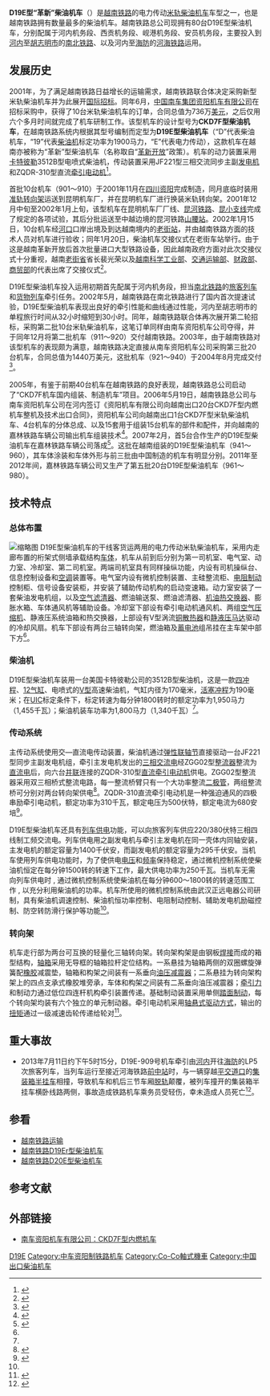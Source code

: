 {{noteTA
|G1=Railway
}}
{{Infobox Locomotive
| name = D19E“革新”
| native_name = D19E Đổi mới
| native_name_lang = vn
| image = D19E-933, Vietnam, Binh Thuan, station Phan Thiet (Trainpix 215763).jpg
| caption = D19E-933号机车（第三批次）
| image2 = D19E-968 Da Nang.jpg
| caption2 = D19E-968号机车（第五批次）
| type = [[柴油机车|柴油机车]]
| origin = {{CHN}}、{{VNM}}
| designer = 
| builder = [[南车资阳机车|南车资阳机车]]、[[嘉林铁路车辆公司|嘉林铁路车辆公司]]
| buildmodel = CKD7F
| serialnumber = 
| builddate  = 2001年—2011年
| totalproduction  = 80台
| user = {{flagicon|VNM}} [[越南铁路|越南铁路]]
| uicclass = [[Co'Co'|Co'Co']]
| gauge = 1,000毫米
| bogies = 
| wheeldiameter = 1,000毫米
| axleload = 13吨
| wheelbase = 2×1,650毫米
| minimumcurve = 
| length = 16,892毫米（车钩中心距）
| width = 2,900毫米
| height = 3,900毫米
| framesize = 
| weight = 78吨
| fueltype = 
| fuelcap = 3,500升
| lubecap = 
| coolantcap = 
| watercap = 
| sandcap = 
| enginetype =  [[卡特彼勒|卡特彼勒]] 3512B
| enginepower = 1,950马力（1,455千瓦）
| transmission = 交—直流电
| generator =  JF221
| tractionmotors = ZQDR-310
| topspeed = 120公里/小时
| sustainedspeed = 14.7公里/小时（向列车供电）<br />11.2公里/小时（不向列车供电）
| poweroutput = 
| tractiveeffort = 250千牛（起动）<br />200千牛（持续）
| locobrakes = [[空气制动|空气制动]]、[[电阻制动|电阻制动]]
| locobrakepower =  
| locobrakeforce = 
| trainbrakes = 
| safety = 
| notes =
}}
'''D19E型“革新”柴油机车'''（{{lang-vi|Đầu máy D19E - Đổi mới}}）是[[越南铁路|越南铁路]]的电力传动[[米軌|米轨]][[柴油机车|柴油机车]]车型之一，也是越南铁路拥有数量最多的柴油机车。越南铁路总公司现拥有80台D19E型柴油机车，分别配属于河内机务段、西贡机务段、岘港机务段、安员机务段，主要投入到[[河內市|河内]]至[[胡志明市|胡志明市]]的[[南北鐵路_(越南)|南北铁路]]、以及河内至[[海防市|海防]]的[[河海铁路|河海铁路]]运用。

==发展历史==
2001年，为了满足越南铁路日益增长的运输需求，越南铁路联合体决定采购新型米轨柴油机车并为此展开[[招标|国际招标]]。同年6月，[[中国南车集团|中国南车集团]][[南车资阳机车|资阳机车有限公司]]在招标采购中，获得了10台米轨柴油机车的订单，合同总值为736万[[美元|美元]]，之后仅用六个多月时间就完成了机车研制工作。该型机车的设计型号为'''CKD7F型柴油机车'''，在越南铁路系统内根据其型号编制而定型为'''D19E型柴油机车'''（“D”代表柴油机车，“19”代表[[柴油机|柴油机]]标定功率为1900马力，“E”代表电力传动），这款机车在越南亦被称为“革新”型柴油机车（名称取自“[[革新开放|革新开放]]”政策）。机车的动力装置采用[[卡特彼勒|卡特彼勒]]3512B型电喷式柴油机，传动装置采用JF221型三相交流同步主副[[发电机|发电机]]和ZQDR-310型直流[[牵引电动机|牵引电动机]]<ref name="design">{{cite journal | author = 朱均、罗强 | title = 出口越南CKD7F型米轨内燃机车的设计、试验与运用 | journal = 《铁道机车车辆》 | volume = S1 | issue = | pages = 210-212+261 | publisher = 中国铁道科学研究院 | location =  | issn = 1008-7842 |date=2002年12月}}</ref>。

首批10台机车（901～910）于2001年11月在[[四川省|四川]][[资阳市|资阳]]完成制造，同月底临时装用[[准轨|准轨]][[转向架|转向架]]运送到昆明机车厂，并在昆明机车厂进行换装米轨转向架。2001年12月中旬至2002年1月上旬，该型机车在昆明机车厂厂线、[[昆河铁路|昆河铁路]]、[[昆小铁路|昆小支线]]完成了规定的各项试验，其后分批运送至中越边境的昆河铁路[[山腰站|山腰站]]。2002年1月15日，10台机车经[[河口瑶族自治县|河口]]口岸出境及到达越南境内的[[老街站|老街站]]，并由越南铁路方面的技术人员对机车进行验收；同年1月20日，柴油机车交接仪式在老街车站举行。由于这是越南革新开放后首次批量进口大型铁路设备，因此越南政府方面对此次交接仪式十分重视，越南[[老街省|老街省]]省长裴光荣以及[[越南科学工业部|越南科学工业部]]、[[越南交通运输部|交通运输部]]、[[越南财政部|财政部]]、[[越南商贸部|商贸部]]的代表出席了交接仪式<ref>{{cite news |author= |title=我国新型内燃机车出口越南  |url= |work=《云南日报》 |publisher= |date=2002-01-21 }}</ref>。

D19E型柴油机车投入运用初期首先配属于河内机务段，担当[[南北鐵路_(越南)|南北铁路]]的[[旅客列车|旅客列车]]和[[货物列车|货物列车]]牵引任务。2002年5月，越南铁路在南北铁路进行了国内首次提速试验，D19E型柴油机车表现出良好的牵引性能和曲线通过性能，河内至胡志明市的单程旅行时间从32小时缩短到30小时。同年，越南铁路联合体再次展开第二轮招标，采购第二批10台米轨柴油机车，这笔订单同样由南车资阳机车公司夺得，并于同年12月将第二批机车（911～920）交付越南铁路。2003年，由于越南铁路对该型机车的表现颇为满意，越南铁路决定直接从南车资阳机车公司采购第三批20台机车，合同总值为1440万美元，这批机车（921～940）于2004年8月完成交付<ref>{{Cite web|url=http://www.zghksy.com/index3.asp|title=对外交流|accessdate=2014-09-04|publisher=河口三元商贸有限公司|date=|deadurl=yes|archiveurl=https://web.archive.org/web/20160304132511/http://www.zghksy.com/index3.asp|archivedate=2016-03-04}}</ref>。

2005年，有鉴于前期40台机车在越南铁路的良好表现，越南铁路总公司启动了“CKD7F机车国内组装、制造机车”项目。2006年5月19日，越南铁路总公司与南车资阳机车公司在河内签订《资阳机车有限公司向越南出口20台CKD7F型内燃机车整机及技术出口合同》，资阳机车公司向越南出口1台CKD7F型米轨柴油机车、4台机车的分体总成、以及15套用于组装15台机车的部件和配件，并向越南的嘉林铁路车辆公司输出机车组装技术<ref>{{Cite web |url=http://www.sasac.gov.cn/n1180/n1226/n2410/n314319/1380173.html |title=南车集团创我国向东盟国家出口机车技术先河 |accessdate=2014-09-04 |publisher=中国南方机车车辆工业集团公司 |date=2006-05-25 }}</ref>。2007年2月，首5台合作生产的D19E型柴油机车在嘉林铁路车辆公司落成<ref>{{Cite web|url=http://www.zghksy.com/index3.asp|title=机车出口|accessdate=2014-09-04|publisher=河口三元商贸有限公司|date=|deadurl=yes|archiveurl=https://web.archive.org/web/20160304132511/http://www.zghksy.com/index3.asp|archivedate=2016-03-04}}</ref>。这批在越南组装的D19E型柴油机车（941～960），其车体涂装和车体外形与前三批由中国制造的机车有明显分别。2011年至2012年间，嘉林铁路车辆公司又生产了第五批20台D19E型柴油机车（961～980）。

==技术特点==
=== 总体布置 ===
[[File:Locomotive_D19E-953_at_Dieu_Tri.JPG|缩略图]]
D19E型柴油机车的干线客货运两用的电力传动米轨柴油机车，采用内走廊布置的桁架式侧墙承载结构[[车体_(铁路车辆)|车体]]，机车从前到后分别为第一司机室、电气室、动力室、冷却室、第二司机室。两端司机室具有同样操纵功能，内设有司机操纵台、信息控制设备和[[空调|空调]]装置等。电气室内设有微机控制装置、主硅整流柜、[[电阻制动|电阻制动]]控制柜、信号设备安装柜，并安装了辅助传动机构的启动变速箱。动力室安装了一套柴油发电机组，以及[[空气滤清器|空气滤清器]]、燃油输送泵、燃油滤清器、[[机油|机油]][[热交换器|热交换器]]、膨胀水箱、车体通风机等辅助设备。冷却室下部设有牵引电动机通风机、两组[[压缩机|空气压缩机]]、静液压系统油箱和热交换器，上部设有V型涡流[[铜|铜]][[散热器|散热器]]和[[液壓馬達|静液压马达]]驱动的冷却风扇。机车下部设有两台三轴转向架，燃油箱及[[蓄电池|蓄电池]]组吊挂在主车架中部下方<ref name="design" />。

=== 柴油机 ===
D19E型柴油机车装用一台美国卡特彼勒公司的3512B型柴油机，这是一款[[四冲程循环|四冲程]]、[[V12发动机|12气缸]]、电喷式的[[V型引擎|V型]]高速柴油机，气缸内径为170毫米，[[活塞|活塞]][[冲程|冲程]]为190毫米；在[[國際鐵路聯盟|UIC]]标定条件下，标定转速为每分钟1800转时的额定功率为1,950马力（1,455千瓦）；柴油机装车功率为1,800马力（1,340千瓦）<ref name="design" />。

=== 传动系统 ===
主传动系统使用交—直流电传动装置，柴油机通过[[联轴节|弹性联轴节]]直接驱动一台JF221型同步主副发电机组，牵引主发电机发出的[[三相交流电|三相交流电]]经ZGG02型[[整流器|整流器]]整流为[[直流电|直流电]]后，向六台[[並聯電路|并联]]连接的ZQDR-310型[[直流电动机|直流]][[牽引電動機|牵引电动机]]供电。ZGG02型整流器采用双三相桥式整流电路，每一整流桥臂只有一个大功率整流[[二極管|二极管]]，两组整流桥可分别对两台转向架供电<ref name="electric">{{cite journal | author = 傅亚林  | title = CKD7F型内燃机车电气系统 | journal = 《内燃机车》 | volume = 1 | issue = 359 | pages = 12-15 | publisher = 中国北车集团大连机车研究所有限公司 | location =  | issn =   1003-1820|date=2004年1月}}</ref>。ZQDR-310直流牵引电动机是一种强迫通风的四极串励牵引电动机，额定功率为310千瓦，额定电压为500伏特，额定电流为680安培<ref>{{Cite web |url=http://www.njgs.chinacnr.com/Lists/introduce/default3.aspx?id=233 |title=ZQDR－310直流牵引电动机 |accessdate=2014-09-04 |publisher=中国北车集团 |date= |archive-date=2014-09-04 |archive-url=https://web.archive.org/web/20140904153730/http://www.njgs.chinacnr.com/Lists/introduce/default3.aspx?id=233 |dead-url=yes }}</ref>。

D19E型柴油机车还具有[[列车供电|列车供电]]功能，可以向旅客列车供应220/380伏特三相四线制工频交流电。列车供电用之副发电机与牵引主发电机在同一壳体内同轴安装，主发电机的额定容量为1400千伏安，而副发电机的额定容量为295千伏安。当机车使用列车供电功能时，为了使供电[[电压|电压]]和[[频率|频率]]保持稳定，通过微机控制系统使柴油机恒定在每分钟1500转的转速下工作，最大供电功率为250千瓦。当机车无需向列车供电时 , 通过微机控制系统使柴油机在每分钟600～1800转的转速范围工作 , 以充分利用柴油机的功率。机车所使用的微机控制系统由武汉正远电器公司研制，具有柴油机调速控制、柴油机恒功率控制、电阻制动控制、辅助发电机励磁控制、防空转防滑行保护等功能<ref name="electric" />。

=== 转向架 ===
机车走行部为两台可互换的轻量化三轴转向架。转向架构架是由钢板[[焊接|焊接]]而成的箱型结构，[[轴箱|轴箱]]采用无导框的轴箱拉杆定位结构。一系悬挂为轴箱两侧的双圈螺旋弹簧配[[橡胶|橡胶]]减震垫，轴箱和构架之间装有一系垂向[[阻尼器|油压减震器]]；二系悬挂为转向架构架上的四点支承式橡胶堆旁承，车体和构架之间装有二系垂向油压减震器；[[牵引力|牵引力]]和制动力通过低位四连杆机构牵引装置传递。基础制动装置采用单侧[[踏面制动|踏面制动]]，每个转向架均装有六个独立的单元制动器。牵引电动机采用[[轴悬式驱动方式|轴悬式驱动方式]]，输出的[[扭矩|扭矩]]通过一级减速齿轮传递给轮对<ref name="bogie">{{cite journal | author = 王坤全  | title = CKD7F型机车转向架的设计与制造 | journal = 《内燃机车》 | volume = 10 | issue = 356 | pages = 5-9 | publisher = 中国北车集团大连机车研究所有限公司 | location =  | issn = 1003-1820|date=2003年10月}}</ref>。

==重大事故==
* 2013年7月11日约下午5时15分，D19E-909号机车牵引由[[河内站|河内]]开往[[海防站|海防]]的LP5次旅客列车，当列车运行至接近河海铁路[[前中站|前中站]]时，与一辆穿越[[平交道口|平交道口]]的[[集装箱|集装箱]][[半挂车|半挂车]]相撞，导致机车和机后三节车厢[[脱轨|脱轨]]颠覆，被列车撞开的集装箱半挂车横卧线路两侧，事故造成铁路机车乘务员受轻伤，幸未造成人员死亡<ref>{{Cite web |url=http://hanoimoi.com.vn/Tin-tuc/Xa-hoi/596985/hai-duong-tau-khach-bi-lat-vi-dam-phai-xe-containner |title=Hải Dương: Tàu khách bị lật vì đâm phải xe containner |accessdate=2014-09-14 |publisher=HanoiMoi |date=2013-07-11 |archive-date=2013-08-14 |archive-url=https://web.archive.org/web/20130814142237/http://hanoimoi.com.vn/Tin-tuc/Xa-hoi/596985/hai-duong-tau-khach-bi-lat-vi-dam-phai-xe-containner |dead-url=no }}</ref>。

==参看==
{{Portalbox|越南|鐵路}}
*[[越南铁路运输|越南铁路运输]]
*[[越南铁路D19Er型柴油机车|越南铁路D19Er型柴油机车]]
*[[越南铁路D20E型柴油机车|越南铁路D20E型柴油机车]]

==参考文献==
{{reflist}}

==外部链接==
{{commonscat|D19E locomotives}}
*{{zh}}[https://web.archive.org/web/20140907213136/http://www.csrgc.com.cn/g1926/s7785/t105249.aspx 南车资阳机车有限公司：CKD7F型内燃机车]

{{Vietnam Railways rolling stock}}

{{DEFAULTSORT:VNR D19E}}
[[Category:越南柴油机车|D19E]]
[[Category:中车资阳制铁路机车|Category:中车资阳制铁路机车]]
[[Category:Co-Co軸式機車|Category:Co-Co軸式機車]]
[[Category:中国出口柴油机车|Category:中国出口柴油机车]]